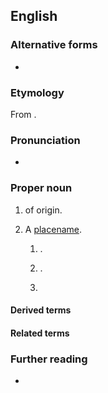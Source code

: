 ==English==
{{wikipedia|lang=en}}
{{slim-wikipedia|Sullivan#Places}}

===Alternative forms===
* {{sense|surname}} {{alter|en|Sullivant}}

===Etymology===
{{clipping of|en|O'Sullivan}} From {{der|en|ga|Ó Súilleabháin}}.

===Pronunciation===
* {{IPA|en|/ˈsʌlɪvən/}}

===Proper noun===
{{en-proper noun|s}}

# {{surname|en|from=Irish}} of {{l|en|Irish}} origin.
# A [[placename]].
## {{place|en|city/county seat|co/Moultrie County|s/Illinois|c/USA}}.
## {{place|en|city/county seat|co/Sullivan County|s/Indiana|c/USA}}.
## {{ellipsis of|en|Sullivan County}}

====Derived terms====
{{der3|en|
|Sullivan County
|Sully
|County of Sullivan
}}

====Related terms====
{{rel3|en|
|O'Sullivan
}}

===Further reading===
* {{pedia|lang=en|Sullivan (surname)}}